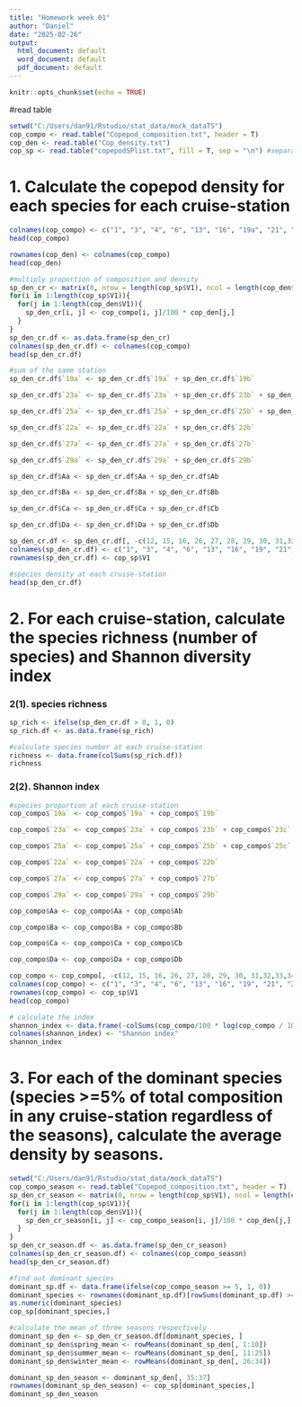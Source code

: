 ```yaml
---
title: "Homework week 01"
author: "Daniel"
date: "2025-02-26"
output:
  html_document: default
  word_document: default
  pdf_document: default
---
```


```r
knitr::opts_chunk$set(echo = TRUE)
```

#read table
```r
setwd("C:/Users/dan91/Rstudio/stat_data/mock_dataTS")
cop_compo <- read.table("Copepod_composition.txt", header = T)
cop_den <- read.table("Cop_density.txt")
cop_sp <- read.table("copepodSPlist.txt", fill = T, sep = "\n") #separate by different row
```

# 1. Calculate the copepod density for each species for each cruise-station
```r
colnames(cop_compo) <- c("1", "3", "4", "6", "13", "16", "19a", "21", "23a", "25a", "18", "19b", "20", "22a", "23b", "25b", "27a", "29a", "Aa", "Ba", "Ca", "Da", "E", "F", "G", "22b", "23c", "25c", "27b", "29b", "Ab", "Bb", "Cb", "Db")
head(cop_compo)

rownames(cop_den) <- colnames(cop_compo)
head(cop_den)

#multiply proportion of composition and density
sp_den_cr <- matrix(0, nrow = length(cop_sp$V1), ncol = length(cop_den$V1))
for(i in 1:length(cop_sp$V1)){
  for(j in 1:length(cop_den$V1)){
    sp_den_cr[i, j] <- cop_compo[i, j]/100 * cop_den[j,]
  }
}
sp_den_cr.df <- as.data.frame(sp_den_cr)
colnames(sp_den_cr.df) <- colnames(cop_compo)
head(sp_den_cr.df)

#sum of the same station
sp_den_cr.df$`19a` <- sp_den_cr.df$`19a` + sp_den_cr.df$`19b`

sp_den_cr.df$`23a` <- sp_den_cr.df$`23a` + sp_den_cr.df$`23b` + sp_den_cr.df$`23c`

sp_den_cr.df$`25a` <- sp_den_cr.df$`25a` + sp_den_cr.df$`25b` + sp_den_cr.df$`25c`

sp_den_cr.df$`22a` <- sp_den_cr.df$`22a` + sp_den_cr.df$`22b`

sp_den_cr.df$`27a` <- sp_den_cr.df$`27a` + sp_den_cr.df$`27b`

sp_den_cr.df$`29a` <- sp_den_cr.df$`29a` + sp_den_cr.df$`29b`

sp_den_cr.df$Aa <- sp_den_cr.df$Aa + sp_den_cr.df$Ab

sp_den_cr.df$Ba <- sp_den_cr.df$Ba + sp_den_cr.df$Bb

sp_den_cr.df$Ca <- sp_den_cr.df$Ca + sp_den_cr.df$Cb

sp_den_cr.df$Da <- sp_den_cr.df$Da + sp_den_cr.df$Db

sp_den_cr.df <- sp_den_cr.df[, -c(12, 15, 16, 26, 27, 28, 29, 30, 31,32,33,34)]
colnames(sp_den_cr.df) <- c("1", "3", "4", "6", "13", "16", "19", "21", "23", "25", "18", "20", "22", "27", "29", "A", "B", "C", "D", "E", "F", "G")
rownames(sp_den_cr.df) <- cop_sp$V1

#species density at each cruise-station
head(sp_den_cr.df)
```
# 2. For each cruise-station, calculate the species richness (number of species) and Shannon diversity index
### 2(1). species richness
```r
sp_rich <- ifelse(sp_den_cr.df > 0, 1, 0) 
sp_rich.df <- as.data.frame(sp_rich)

#calculate species number at each cruise-station
richness <- data.frame(colSums(sp_rich.df))
richness
```
### 2(2). Shannon index
```r
#species proportion at each cruise-station
cop_compo$`19a` <- cop_compo$`19a` + cop_compo$`19b`

cop_compo$`23a` <- cop_compo$`23a` + cop_compo$`23b` + cop_compo$`23c`

cop_compo$`25a` <- cop_compo$`25a` + cop_compo$`25b` + cop_compo$`25c`

cop_compo$`22a` <- cop_compo$`22a` + cop_compo$`22b`

cop_compo$`27a` <- cop_compo$`27a` + cop_compo$`27b`

cop_compo$`29a` <- cop_compo$`29a` + cop_compo$`29b`

cop_compo$Aa <- cop_compo$Aa + cop_compo$Ab

cop_compo$Ba <- cop_compo$Ba + cop_compo$Bb

cop_compo$Ca <- cop_compo$Ca + cop_compo$Cb

cop_compo$Da <- cop_compo$Da + cop_compo$Db

cop_compo <- cop_compo[, -c(12, 15, 16, 26, 27, 28, 29, 30, 31,32,33,34)]
colnames(cop_compo) <- c("1", "3", "4", "6", "13", "16", "19", "21", "23", "25", "18", "20", "22", "27", "29", "A", "B", "C", "D", "E", "F", "G")
rownames(cop_compo) <- cop_sp$V1
head(cop_compo)

# calculate the index
shannon_index <- data.frame(-colSums(cop_compo/100 * log(cop_compo / 100), na.rm = T))
colnames(shannon_index) <- "Shannon index"
shannon_index
```
# 3. For each of the dominant species (species >=5% of total composition in any cruise-station regardless of the seasons), calculate the average density by seasons.
```r
setwd("C:/Users/dan91/Rstudio/stat_data/mock_dataTS")
cop_compo_season <- read.table("Copepod_composition.txt", header = T)
sp_den_cr_season <- matrix(0, nrow = length(cop_sp$V1), ncol = length(cop_den$V1))
for(i in 1:length(cop_sp$V1)){
  for(j in 1:length(cop_den$V1)){
    sp_den_cr_season[i, j] <- cop_compo_season[i, j]/100 * cop_den[j,]
  }
}
sp_den_cr_season.df <- as.data.frame(sp_den_cr_season)
colnames(sp_den_cr_season.df) <- colnames(cop_compo_season)
head(sp_den_cr_season.df)

#find out dominant species
dominant_sp.df <- data.frame(ifelse(cop_compo_season >= 5, 1, 0))
dominant_species <- rownames(dominant_sp.df)[rowSums(dominant_sp.df) >= 1]
as.numeric(dominant_species)
cop_sp[dominant_species,]

#calculate the mean of three seasons respectively
dominant_sp_den <- sp_den_cr_season.df[dominant_species, ]
dominant_sp_den$spring_mean <- rowMeans(dominant_sp_den[, 1:10])
dominant_sp_den$summer_mean <- rowMeans(dominant_sp_den[, 11:25])
dominant_sp_den$winter_mean <- rowMeans(dominant_sp_den[, 26:34])

dominant_sp_den_season <- dominant_sp_den[, 35:37]
rownames(dominant_sp_den_season) <- cop_sp[dominant_species,]
dominant_sp_den_season
```